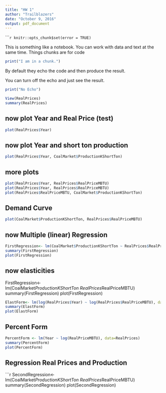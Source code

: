 ```yaml
---
title: "HW 1"
author: "Trailblazers"
date: "October 9, 2016"
output: pdf_document
---
```

``````r
knitr::opts_chunk$set(error = TRUE)
```

This is something like a notebook.  You can work with data and text at the same time.  Things chunks are for code
```r

print("I am in a chunk.")

```

By default they echo the code and then produce the result.

You can turn off the echo and just see the result.
```r
print("No Echo")

```


```r
View(RealPrices)
summary(RealPrices)
```

## now plot Year and Real Price (test)

```r
plot(RealPrices$Year)
```
## now plot Year and short ton production
```r
plot(RealPrices$Year, CoalMarket$ProductionKShortTon)
```
## more plots
```r
plot(RealPrices$Year, RealPrices$RealPriceMBTU)
plot(RealPrices$Year, RealPrices$RealPriceMBTU)
plot(RealPrices$RealPriceMBTU, CoalMarket$ProductionKShortTon)
```
## Demand Curve
```r
plot(CoalMarket$ProductionKShortTon, RealPrices$RealPriceMBTU)
```
## now Multiple (linear) Regression
```r
FirstRegression<- lm(CoalMarket$ProductionKShortTon ~ RealPrices$RealPriceMBTU)
summary(FirstRegression)
plot(FirstRegression)
```
## now elasticities
FirstRegression<- lm(CoalMarket$ProductionKShortTon ~ RealPrices$RealPriceMBTU)
summary(FirstRegression)
plot(FirstRegression)


```r
ElastForm<- lm(log(RealPrices$Year) ~ log(RealPrices$RealPriceMBTU), data= RealPrices)
summary(ElastForm)
plot(ElastForm)
```
## Percent Form
```r
PercentForm <- lm(Year ~ log(RealPriceMBTU), data=RealPrices)
summary(PercentForm)
plot(PercentForm)
```
## Regression Real Prices and Production
```r
SecondRegression<- lm(CoalMarket$ProductionKShortTon ~ RealPrices$RealPriceMBTU)
summary(SecondRegression)
plot(SecondRegression)
